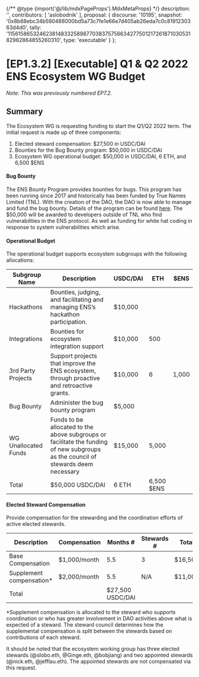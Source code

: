 {/** @type {import('@/lib/mdxPageProps').MdxMetaProps} */}
    description: '',
    contributors: [
        'aslobodnik'
    ],
    proposal: {
        discourse: '10195',
        snapshot: '0x8b68ebc34b590488000bd5a73c7fe1e66e7d405ab26eda7c0c8191230363d4d0',
        tally: '115615865324623814833258987703837575663427750121726187103053182962864855260310',
        type: 'executable'
    }
};

# [EP1.3.2] [Executable] Q1 & Q2 2022 ENS Ecosystem WG Budget

_Note: This was previously numbered EP7.2._

## Summary

The Ecosystem WG is requesting funding to start the Q1/Q2 2022 term. The initial request is made up of three components:

1. Elected steward compensation: $27,500 in USDC/DAI
2. Bounties for the Bug Bounty program: $50,000 in USDC/DAI
3. Ecosystem WG operational budget: $50,000 in USDC/DAI, 6 ETH, and 6,500 $ENS

#### Bug Bounty

The ENS Bounty Program provides bounties for bugs. This program has been running since 2017 and historically has been funded by True Names Limited (TNL). With the creation of the DAO, the DAO is now able to manage and fund the bug bounty. Details of the program can be found [here](https://docs.ens.domains/bug-bounty-program). The $50,000 will be awarded to developers outside of TNL who find vulnerabilities in the ENS protocol. As well as funding for white hat coding in response to system vulnerabilities which arise.

#### Operational Budget

The operational budget supports ecosystem subgroups with the following allocations:

| Subgroup Name        | Description                                                                                                                       | USDC/DAI | ETH        | $ENS  |
| -------------------- | --------------------------------------------------------------------------------------------------------------------------------- | -------- | ---------- | ----- |
| Hackathons           | Bounties, judging, and facilitating and managing ENS’s hackathon participation.                                                   | $10,000  |            |       |
| Integrations         | Bounties for ecosystem integration support                                                                                        | $10,000  | 500        |       |
| 3rd Party Projects   | Support projects that improve the ENS ecosystem, through proactive and retroactive grants.                                        | $10,000  | 6          | 1,000 |
| Bug Bounty           | Administer the bug bounty program                                                                                                 | $5,000   |            |       |
| WG Unallocated Funds | Funds to be allocated to the above subgroups or facilitate the funding of new subgroups as the council of stewards deem necessary | $15,000  | 5,000      |       |
| Total                | $50,000 USDC/DAI                                                                                                                  | 6 ETH    | 6,500 $ENS |       |

#### Elected Steward Compensation

Provide compensation for the stewarding and the coordination efforts of active elected stewards.

| Description               | Compensation | Months #         | Stewards # | Total   |
| ------------------------- | ------------ | ---------------- | ---------- | ------- |
| Base Compensation         | $1,000/month | 5.5              | 3          | $16,500 |
| Supplement compensation\* | $2,000/month | 5.5              | N/A        | $11,000 |
| Total                     |              | $27,500 USDC/DAI |            |         |

\*Supplement compensation is allocated to the steward who supports coordination or who has greater involvement in DAO activities above what is expected of a steward. The steward council determines how the supplemental compensation is split between the stewards based on contributions of each steward.

It should be noted that the ecosystem working group has three elected stewards (@slobo.eth, @Ginge.eth, @bobjiang) and two appointed stewards (@nick.eth, @jefflau.eth). The appointed stewards are not compensated via this request.